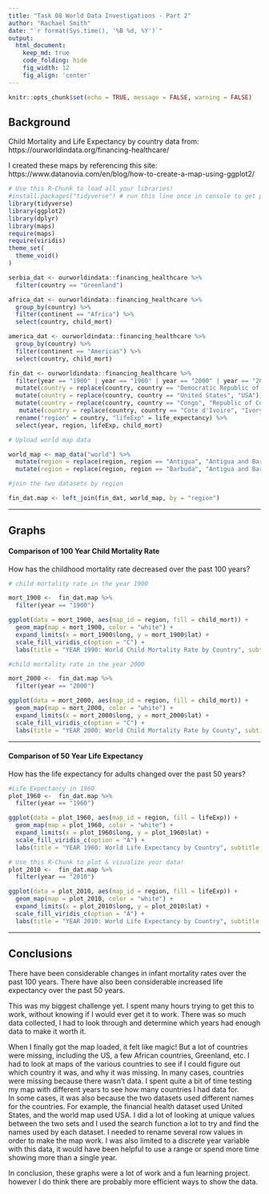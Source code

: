 ```yaml
---
title: "Task 08 World Data Investigations - Part 2"
author: "Rachael Smith"
date: "`r format(Sys.time(), '%B %d, %Y')`"
output:
  html_document:  
    keep_md: true
    code_folding: hide
    fig_width: 12
    fig_align: 'center'
---
```


```r
knitr::opts_chunk$set(echo = TRUE, message = FALSE, warning = FALSE)
```
## Background

Child Mortality and Life Expectancy by country data from:
https://ourworldindata.org/financing-healthcare/

I created these maps by referencing this site:
https://www.datanovia.com/en/blog/how-to-create-a-map-using-ggplot2/

```r
# Use this R-Chunk to load all your libraries!
#install.packages("tidyverse") # run this line once in console to get package
library(tidyverse)
library(ggplot2)
library(dplyr)
library(maps)
require(maps)
require(viridis)
theme_set(
  theme_void()
)


```

```r
serbia_dat <- ourworldindata::financing_healthcare %>%
  filter(country == "Greenland")

africa_dat <- ourworldindata::financing_healthcare %>%
  group_by(country) %>% 
  filter(continent == "Africa") %>% 
  select(country, child_mort)

america_dat <- ourworldindata::financing_healthcare %>%
  group_by(country) %>% 
  filter(continent == "Americas") %>% 
  select(country, child_mort)

fin_dat <- ourworldindata::financing_healthcare %>%
  filter(year == "1900" | year == "1960" | year == "2000" | year == "2010") %>% 
  mutate(country = replace(country, country == "Democratic Republic of Congo", "Democratic Republic of the Congo")) %>%
  mutate(country = replace(country, country == "United States", "USA")) %>%
  mutate(country = replace(country, country == "Congo", "Republic of Congo")) %>%
   mutate(country = replace(country, country == "Cote d'Ivoire", "Ivory Coast")) %>%
  rename("region" = country, "lifeExp" = life_expectancy) %>%
  select(year, region, lifeExp, child_mort)
```

```r
# Upload world map data 

world_map <- map_data("world") %>% 
  mutate(region = replace(region, region == "Antigua", "Antigua and Barbuda")) %>% 
  mutate(region = replace(region, region == "Barbuda", "Antigua and Barbuda")) 

#join the two datasets by region

fin_dat.map <- left_join(fin_dat, world_map, by = "region")

```
-----

## Graphs

#### Comparison of 100 Year Child Mortality Rate

How has the childhood mortality rate decreased over the past 100 years?

```r
# child mortality rate in the year 1900

mort_1900 <-  fin_dat.map %>% 
  filter(year == "1900")

ggplot(data = mort_1900, aes(map_id = region, fill = child_mort)) +
  geom_map(map = mort_1900, color = "white") +
  expand_limits(x = mort_1900$long, y = mort_1900$lat) +
  scale_fill_viridis_c(option = "C") +
  labs(title = "YEAR 1990: World Child Mortality Rate by Country", subtitle= "Child Mortality (0-5 year-olds dying per 1,000 born)", fill = "Child Mortality Rate\nPer 1,000 Born", x = "Year 1900", caption = "The under 5 mortality rate is the probability of a child born in a specific year dying before reaching the age of five if subject to current age-specific mortality rates.")
```

```r
#child mortality rate in the year 2000

mort_2000 <-  fin_dat.map %>% 
  filter(year == "2000")

ggplot(data = mort_2000, aes(map_id = region, fill = child_mort)) +
  geom_map(map = mort_2000, color = "white") +
  expand_limits(x = mort_2000$long, y = mort_2000$lat) +
  scale_fill_viridis_c(option = "C") +
  labs(title = "YEAR 2000: World Child Mortality Rate by County", subtitle= "Child Mortality (0-5 year-olds dying per 1,000 born)", fill = "Child Mortality Rate\nPer 1,000 Born", x = "Year: 2000", caption = "The under 5 mortality rate is the probability of a child born in a specific year dying before reaching the age of five if subject to current age-specific mortality rates.")
```

-----

#### Comparison of 50 Year Life Expectancy

How has the life expectancy for adults changed over the past 50 years?

```r
#Life Expectancy in 1960
plot_1960 <-  fin_dat.map %>% 
  filter(year == "1960")

ggplot(data = plot_1960, aes(map_id = region, fill = lifeExp)) +
  geom_map(map = plot_1960, color = "white") +
  expand_limits(x = plot_1960$long, y = plot_1960$lat) +
  scale_fill_viridis_c(option = "A") +
  labs(title = "YEAR 1960: World Life Expectancy by Country", subtitle = "Life expectancy at birth, total (years)", fill = "Life Expectancy\nRate in Years", x = "Year: 1960", caption = "Life expectancy at birth, total (years). Indicates the number of years a newborn infant would live if prevailing patterns of mortality at the time of its birth were to stay the same throughout its life.")
```


```r
# Use this R-Chunk to plot & visualize your data!
plot_2010 <-  fin_dat.map %>% 
  filter(year == "2010")

ggplot(data = plot_2010, aes(map_id = region, fill = lifeExp)) +
  geom_map(map = plot_2010, color = "white") +
  expand_limits(x = plot_2010$long, y = plot_2010$lat) +
  scale_fill_viridis_c(option = "A") +
  labs(title = "YEAR 2010: World Life Expectancy by Country", subtitle = "Life expectancy at birth, total (years)", fill = "Life Expectancy\nRate in Years", x = "Year:1990",caption ="Life expectancy at birth, total (years). Indicates the number of years a newborn infant would live if prevailing patterns of mortality at the time of its birth were to stay the same throughout its life.")

```

-----

## Conclusions

There have been considerable changes in infant mortality rates over the past 100 years.  There have also been considerable increased life expectancy over the past 50 years.

This was my biggest challenge yet.  I spent many hours trying to get this to work, without knowing if I would ever get it to work.  There was so much data collected, I had to look through and determine which years had enough data to make it worth it.

When I finally got the map loaded, it felt like magic!  But a lot of countries were missing, including the US, a few African countries, Greenland, etc.  I had to look at maps of the various countries to see if I could figure out which country it was, and why it was missing.  In many cases, countries were missing because there wasn't data.  I spent quite a bit of time testing my map with different years to see how many countries I had data for.   
In some cases, it was also because the two datasets used different names for the countries.  For example, the financial health dataset used United States, and the world map used USA. I did a lot of looking at unique values between the two sets and I used the search function a lot to try and find the names used by each dataset.  I needed to rename several row values in order to make the map work.  I was also limited to a discrete year variable with this data, it would have been helpful to use a range or spend more time showing more than a single year.
  
In conclusion, these graphs were a lot of work and a fun learning project. however I do think there are probably more efficient ways to show the data.
